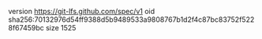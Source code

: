 version https://git-lfs.github.com/spec/v1
oid sha256:70132976d54ff9388d5b9489533a9808767b1d2f4c87bc83752f5228f67459bc
size 1525
